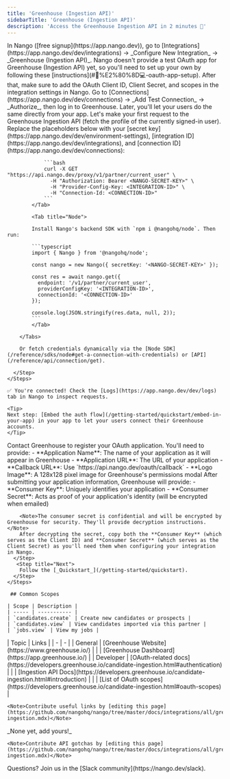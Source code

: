 ```yaml
---
title: 'Greenhouse (Ingestion API)'
sidebarTitle: 'Greenhouse (Ingestion API)'
description: 'Access the Greenhouse Ingestion API in 2 minutes 💨'
---
```


<Tabs>
  <Tab title="🚀 Quickstart">
    <Steps>
      <Step title="Create an integration">
        In Nango ([free signup](https://app.nango.dev)), go to [Integrations](https://app.nango.dev/dev/integrations) -> _Configure New Integration_ -> _Greenhouse (Ingestion API)_. Nango doesn't provide a test OAuth app for Greenhouse (Ingestion API) yet, so you'll need to set up your own by following these [instructions](#🧑%E2%80%8D💻-oauth-app-setup). After that, make sure to add the OAuth Client ID, Client Secret, and scopes in the integration settings in Nango.
      </Step>
      <Step title="Authorize Greenhouse">
        Go to [Connections](https://app.nango.dev/dev/connections) -> _Add Test Connection_ -> _Authorize_, then log in to Greenhouse. Later, you'll let your users do the same directly from your app.
      </Step>
      <Step title="Call the Greenhouse Ingestion API">
        Let's make your first request to the Greenhouse Ingestion API (fetch the profile of the currently signed-in user). Replace the placeholders below with your [secret key](https://app.nango.dev/dev/environment-settings), [integration ID](https://app.nango.dev/dev/integrations), and [connection ID](https://app.nango.dev/dev/connections):
        <Tabs>
            <Tab title="cURL">

                ```bash
                curl -X GET "https://api.nango.dev/proxy/v1/partner/current_user" \
                  -H "Authorization: Bearer <NANGO-SECRET-KEY>" \
                  -H "Provider-Config-Key: <INTEGRATION-ID>" \
                  -H "Connection-Id: <CONNECTION-ID>"
                ```
            </Tab>

            <Tab title="Node">

            Install Nango's backend SDK with `npm i @nangohq/node`. Then run:

            ```typescript
            import { Nango } from '@nangohq/node';

            const nango = new Nango({ secretKey: '<NANGO-SECRET-KEY>' });

            const res = await nango.get({
              endpoint: '/v1/partner/current_user',
              providerConfigKey: '<INTEGRATION-ID>',
              connectionId: '<CONNECTION-ID>'
            });

            console.log(JSON.stringify(res.data, null, 2));
            ```
            </Tab>

        </Tabs>

        Or fetch credentials dynamically via the [Node SDK](/reference/sdks/node#get-a-connection-with-credentials) or [API](/reference/api/connection/get).

      </Step>
    </Steps>

    ✅ You're connected! Check the [Logs](https://app.nango.dev/dev/logs) tab in Nango to inspect requests.

    <Tip>
    Next step: [Embed the auth flow](/getting-started/quickstart/embed-in-your-app) in your app to let your users connect their Greenhouse accounts.
    </Tip>
  </Tab>
  <Tab title="🧑‍💻 OAuth app setup">
    <Steps>
      <Step title="Submit application information to Greenhouse">
        Contact Greenhouse to register your OAuth application. You'll need to provide:
        - **Application Name**: The name of your application as it will appear in Greenhouse
        - **Application URL**: The URL of your application  
        - **Callback URL**: Use `https://api.nango.dev/oauth/callback`
        - **Logo Image**: A 128x128 pixel image for Greenhouse's permissions modal
      </Step>
      <Step title="Receive OAuth credentials from Greenhouse">
        After submitting your application information, Greenhouse will provide:
        - **Consumer Key**: Uniquely identifies your application
        - **Consumer Secret**: Acts as proof of your application's identity (will be encrypted when emailed)
        
        <Note>The consumer secret is confidential and will be encrypted by Greenhouse for security. They'll provide decryption instructions.</Note>
        After decrypting the secret, copy both the **Consumer Key** (which serves as the Client ID) and **Consumer Secret** (which serves as the Client Secret) as you'll need them when configuring your integration in Nango.
      </Step>
       <Step title="Next">
        Follow the [_Quickstart_](/getting-started/quickstart).
      </Step>
    </Steps>

     ## Common Scopes

    | Scope | Description |
    | ----- | ----------- |
    | `candidates.create` | Create new candidates or prospects |
    | `candidates.view` | View candidates imported via this partner |
    | `jobs.view` | View my jobs |

  </Tab>
  <Tab title="🔗 Useful links">
    | Topic | Links | 
    | - | - | 
    | General | [Greenhouse Website](https://www.greenhouse.io/) |
    | | [Greenhouse Dashboard](https://app.greenhouse.io/) |
    | Developer | [OAuth-related docs](https://developers.greenhouse.io/candidate-ingestion.html#authentication) |
    | | [Ingestion API Docs](https://developers.greenhouse.io/candidate-ingestion.html#introduction) |
    | | [List of OAuth scopes](https://developers.greenhouse.io/candidate-ingestion.html#oauth-scopes) |

    <Note>Contribute useful links by [editing this page](https://github.com/nangohq/nango/tree/master/docs/integrations/all/greenhouse-ingestion.mdx)</Note>
  </Tab>
  <Tab title="🚨 API gotchas">
      _None yet, add yours!_

    <Note>Contribute API gotchas by [editing this page](https://github.com/nangohq/nango/tree/master/docs/integrations/all/greenhouse-ingestion.mdx)</Note>
  </Tab>
</Tabs>

<Info>
    Questions? Join us in the [Slack community](https://nango.dev/slack).
</Info>
